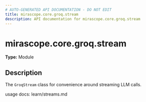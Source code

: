 ```yaml
---
# AUTO-GENERATED API DOCUMENTATION - DO NOT EDIT
title: mirascope.core.groq.stream
description: API documentation for mirascope.core.groq.stream
---
```


# mirascope.core.groq.stream

**Type:** Module

## Description

The `GroqStream` class for convenience around streaming LLM calls.

usage docs: learn/streams.md


